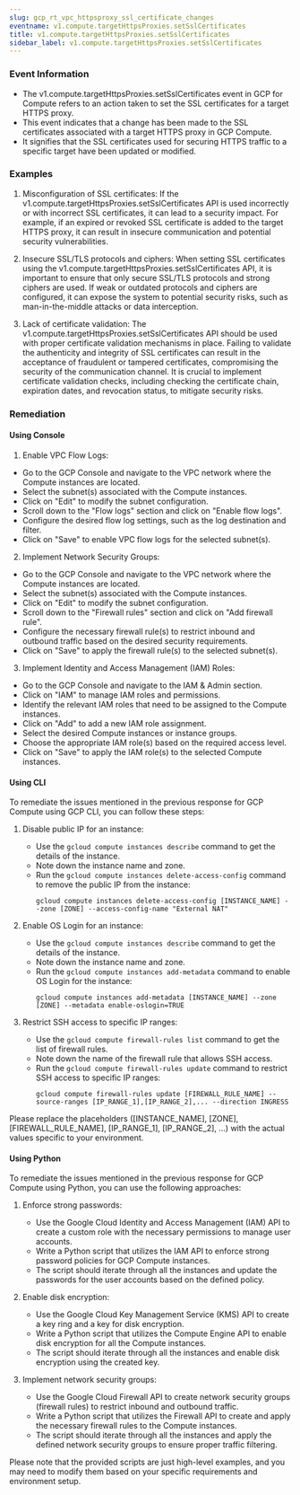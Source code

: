 ```yaml
--- 
slug: gcp_rt_vpc_httpsproxy_ssl_certificate_changes
eventname: v1.compute.targetHttpsProxies.setSslCertificates
title: v1.compute.targetHttpsProxies.setSslCertificates
sidebar_label: v1.compute.targetHttpsProxies.setSslCertificates
---
```

                       
### Event Information

- The v1.compute.targetHttpsProxies.setSslCertificates event in GCP for Compute refers to an action taken to set the SSL certificates for a target HTTPS proxy.
- This event indicates that a change has been made to the SSL certificates associated with a target HTTPS proxy in GCP Compute.
- It signifies that the SSL certificates used for securing HTTPS traffic to a specific target have been updated or modified.


### Examples

1. Misconfiguration of SSL certificates: If the v1.compute.targetHttpsProxies.setSslCertificates API is used incorrectly or with incorrect SSL certificates, it can lead to a security impact. For example, if an expired or revoked SSL certificate is added to the target HTTPS proxy, it can result in insecure communication and potential security vulnerabilities.

2. Insecure SSL/TLS protocols and ciphers: When setting SSL certificates using the v1.compute.targetHttpsProxies.setSslCertificates API, it is important to ensure that only secure SSL/TLS protocols and strong ciphers are used. If weak or outdated protocols and ciphers are configured, it can expose the system to potential security risks, such as man-in-the-middle attacks or data interception.

3. Lack of certificate validation: The v1.compute.targetHttpsProxies.setSslCertificates API should be used with proper certificate validation mechanisms in place. Failing to validate the authenticity and integrity of SSL certificates can result in the acceptance of fraudulent or tampered certificates, compromising the security of the communication channel. It is crucial to implement certificate validation checks, including checking the certificate chain, expiration dates, and revocation status, to mitigate security risks.

### Remediation

#### Using Console

1. Enable VPC Flow Logs:
- Go to the GCP Console and navigate to the VPC network where the Compute instances are located.
- Select the subnet(s) associated with the Compute instances.
- Click on "Edit" to modify the subnet configuration.
- Scroll down to the "Flow logs" section and click on "Enable flow logs".
- Configure the desired flow log settings, such as the log destination and filter.
- Click on "Save" to enable VPC flow logs for the selected subnet(s).

2. Implement Network Security Groups:
- Go to the GCP Console and navigate to the VPC network where the Compute instances are located.
- Select the subnet(s) associated with the Compute instances.
- Click on "Edit" to modify the subnet configuration.
- Scroll down to the "Firewall rules" section and click on "Add firewall rule".
- Configure the necessary firewall rule(s) to restrict inbound and outbound traffic based on the desired security requirements.
- Click on "Save" to apply the firewall rule(s) to the selected subnet(s).

3. Implement Identity and Access Management (IAM) Roles:
- Go to the GCP Console and navigate to the IAM & Admin section.
- Click on "IAM" to manage IAM roles and permissions.
- Identify the relevant IAM roles that need to be assigned to the Compute instances.
- Click on "Add" to add a new IAM role assignment.
- Select the desired Compute instances or instance groups.
- Choose the appropriate IAM role(s) based on the required access level.
- Click on "Save" to apply the IAM role(s) to the selected Compute instances.

#### Using CLI

To remediate the issues mentioned in the previous response for GCP Compute using GCP CLI, you can follow these steps:

1. Disable public IP for an instance:
   - Use the `gcloud compute instances describe` command to get the details of the instance.
   - Note down the instance name and zone.
   - Run the `gcloud compute instances delete-access-config` command to remove the public IP from the instance:
     ```
     gcloud compute instances delete-access-config [INSTANCE_NAME] --zone [ZONE] --access-config-name "External NAT"
     ```

2. Enable OS Login for an instance:
   - Use the `gcloud compute instances describe` command to get the details of the instance.
   - Note down the instance name and zone.
   - Run the `gcloud compute instances add-metadata` command to enable OS Login for the instance:
     ```
     gcloud compute instances add-metadata [INSTANCE_NAME] --zone [ZONE] --metadata enable-oslogin=TRUE
     ```

3. Restrict SSH access to specific IP ranges:
   - Use the `gcloud compute firewall-rules list` command to get the list of firewall rules.
   - Note down the name of the firewall rule that allows SSH access.
   - Run the `gcloud compute firewall-rules update` command to restrict SSH access to specific IP ranges:
     ```
     gcloud compute firewall-rules update [FIREWALL_RULE_NAME] --source-ranges [IP_RANGE_1],[IP_RANGE_2],... --direction INGRESS
     ```

Please replace the placeholders ([INSTANCE_NAME], [ZONE], [FIREWALL_RULE_NAME], [IP_RANGE_1], [IP_RANGE_2], ...) with the actual values specific to your environment.

#### Using Python

To remediate the issues mentioned in the previous response for GCP Compute using Python, you can use the following approaches:

1. Enforce strong passwords:
   - Use the Google Cloud Identity and Access Management (IAM) API to create a custom role with the necessary permissions to manage user accounts.
   - Write a Python script that utilizes the IAM API to enforce strong password policies for GCP Compute instances.
   - The script should iterate through all the instances and update the passwords for the user accounts based on the defined policy.

2. Enable disk encryption:
   - Use the Google Cloud Key Management Service (KMS) API to create a key ring and a key for disk encryption.
   - Write a Python script that utilizes the Compute Engine API to enable disk encryption for all the Compute instances.
   - The script should iterate through all the instances and enable disk encryption using the created key.

3. Implement network security groups:
   - Use the Google Cloud Firewall API to create network security groups (firewall rules) to restrict inbound and outbound traffic.
   - Write a Python script that utilizes the Firewall API to create and apply the necessary firewall rules to the Compute instances.
   - The script should iterate through all the instances and apply the defined network security groups to ensure proper traffic filtering.

Please note that the provided scripts are just high-level examples, and you may need to modify them based on your specific requirements and environment setup.


 